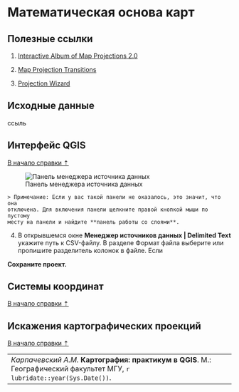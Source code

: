 # Математическая основа карт {#map-math}


## Полезные ссылки {#map-math-links}

1. [Interactive Album of Map Projections 2.0](projections.mgis.psu.edu)

2. [Map Projection Transitions](jasondavies.com/maps/transition/)

3. [Projection Wizard](projectionwizard.org/#)


## Исходные данные
ссыль

## Интерфейс QGIS {#map-math-interface}
[В начало справки ⇡](#map-math)




![Панель менеджера источника данных](images/Ref01/Open_data.png)


    > Примечание: Если у вас такой панели не оказалось, это значит, что она
    отключена. Для включения панели щелкните правой кнопкой мыши по пустому
    месту на панели и найдите **панель работы со слоями**.

4. В открывшемся окне **Менеджер источников данных | Delimited Text** укажите путь к CSV-файлу. В разделе Формат файла выберите или пропишите разделитель колонок в файле. Если 


**Сохраните проект.**


## Системы координат {#map-topo-crs}
[В начало справки ⇡](#map-math)



## Искажения картографических проекций {#map-topo-distortions}
[В начало справки ⇡](#map-math)



----
_Карпачевский А.М._ **Картография: практикум в QGIS**. М.: Географический факультет МГУ, `r lubridate::year(Sys.Date())`.
----